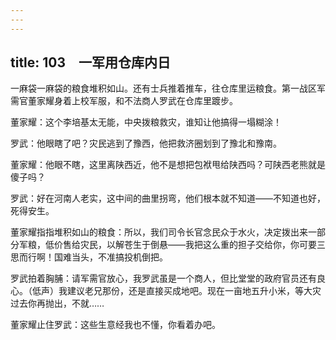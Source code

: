 ```yaml
---
---
---
```

title: 103　一军用仓库内日
---




一麻袋一麻袋的粮食堆积如山。还有士兵推着推车，往仓库里运粮食。第一战区军需官董家耀身着上校军服，和不法商人罗武在仓库里踱步。

董家耀：这个李培基太无能，中央拨粮救灾，谁知让他搞得一塌糊涂！

罗武：他眼瞎了吧？灾民逃到了豫西，他把救济圈划到了豫北和豫南。

董家耀：他眼不瞎，这里离陕西近，他不是想把包袱甩给陕西吗？可陕西老熊就是傻子吗？

罗武：好在河南人老实，这中间的曲里拐弯，他们根本就不知道——不知道也好，死得安生。

董家耀指指堆积如山的粮食：所以，我们司令长官念民众于水火，决定拨出来一部分军粮，低价售给灾民，以解苍生于倒悬——我把这么重的担子交给你，你可要三思而行啊！国难当头，不准搞投机倒把。

罗武拍着胸脯：请军需官放心，我罗武虽是一个商人，但比堂堂的政府官员还有良心。（低声）我建议老兄那份，还是直接买成地吧。现在一亩地五升小米，等大灾过去你再抛出，不就……

董家耀止住罗武：这些生意经我也不懂，你看着办吧。